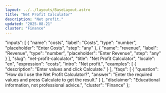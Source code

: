 ```yaml
---
layout: ../../layouts/BaseLayout.astro
title: "Net Profit Calculator"
description: "Net profit."
updated: "2025-08-21"
cluster: "Finance"
---
```



  "inputs": [
    {
      "name": "costs",
      "label": "Costs",
      "type": "number",
      "placeholder": "Enter Costs",
      "step": "any"
    },
    {
      "name": "revenue",
      "label": "Revenue",
      "type": "number",
      "placeholder": "Enter Revenue",
      "step": "any"
    }
  ],
  "slug": "net-profit-calculator",
  "title": "Net Profit Calculator",
  "locale": "en",
  "expression": "costs",
  "intro": "Net profit.",
  "examples": [
    {
      "description": "Enter values and click Calculate."
    }
  ],
  "faqs": [
    {
      "question": "How do I use the Net Profit Calculator?",
      "answer": "Enter the required values and press Calculate to get the result."
    }
  ],
  "disclaimer": "Educational information, not professional advice.",
  "cluster": "Finance"
};

<Calculator schema={schema} />
